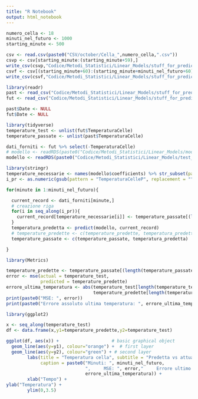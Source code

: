 ```yaml
---
title: "R Notebook"
output: html_notebook
---
```


```r
numero_cella <- 18
minuti_nel_futuro <- 1000
starting_minute <- 500

csv <- read.csv(paste0("CSV/october/Cella_",numero_cella,".csv"))
csvp <- csv[starting_minute:(starting_minute+59),]
write_csv(csvp,"Codice/Metodi_Statistici/Linear_Models/stuff_for_prediction_test/dati_passati.csv")
csvf <- csv[(starting_minute+60):(starting_minute+minuti_nel_futuro+60),]
write_csv(csvf,"Codice/Metodi_Statistici/Linear_Models/stuff_for_prediction_test/dati_futuri.csv")
```


```r
library(readr)
past <- read_csv("Codice/Metodi_Statistici/Linear_Models/stuff_for_prediction_test/dati_passati.csv")
fut <- read_csv("Codice/Metodi_Statistici/Linear_Models/stuff_for_prediction_test/dati_futuri.csv")
```

```r
past$Date <- NULL
fut$Date <- NULL
```


```r
library(tidyverse)
temperature_test <- unlist(fut$TemperaturaCelle)
temperature_passate <- unlist(past$TemperaturaCelle)

dati_forniti <- fut %>% select(-TemperaturaCelle)
# modello <- readRDS(paste0("Codice/Metodi_Statistici/Linear_Models/modello_cella_",numero_cella,".rds"))
modello <- readRDS(paste0("Codice/Metodi_Statistici/Linear_Models/test_modello_semplice_cella_",numero_cella,".rds"))
```

```r
library(stringr)
temperature_necessarie <- names(modello$coefficients) %>% str_subset(pattern = "TemperaturaCelleP.*")
i_pr <- as.numeric(gsub(pattern = "TemperaturaCelleP", replacement = "", x=temperature_necessarie))


```
```r



for(minute in 1:minuti_nel_futuro){

  current_record <- dati_forniti[minute,]
  # creazione riga
  for(i in seq_along(i_pr)){
    current_record[temperature_necessarie[i]] <- temperature_passate[(length(temperature_passate) - i_pr[i])]
  }
  temperatura_predetta <- predict(modello, current_record)
  # temperature_predette <- c(temperature_predette, temperatura_predetta)
  temperature_passate <- c(temperature_passate, temperatura_predetta)

}
```
```r
library(Metrics)

temperature_predette <- temperature_passate[(length(temperature_passate) - minuti_nel_futuro):length(temperature_passate)]
error <- mse(actual = temperature_test,
             predicted = temperature_predette)
errore_ultima_temperatura <- abs(temperature_test[length(temperature_test)] -
                                 temperature_predette[length(temperature_predette)])
print(paste0("MSE: ", error))
print(paste0("Errore assoluto ultima temperatura: ", errore_ultima_temperatura))
```
```r
library(ggplot2)

x <- seq_along(temperature_test)
df <- data.frame(x,y1=temperature_predette,y2=temperature_test)

ggplot(df, aes(x)) +                    # basic graphical object
  geom_line(aes(y=y1), colour="orange") +  # first layer
  geom_line(aes(y=y2), colour="green") + # second layer
        labs(title = "Temperatura cella", subtitle = "Predetta vs attuale",
             caption = paste0("Minuti: ", minuti_nel_futuro,
                              ",     MSE: ", error,"     Errore ultimo minuto: ",
                              errore_ultima_temperatura)) +
        xlab("Tempo") +
ylab("Temperatura") +
        ylim(0,3.5)
```
